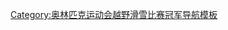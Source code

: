 {{Navbox
| name = 奥林匹克运动会越野滑雪比赛男子50公里集体出发冠军
| title = [[File:Olympic rings.svg|30px]] [[奥林匹克运动会越野滑雪比赛]]男子50公里集体出发冠军
| titlestyle = background:gold;
| liststyle = text-align:left;
| listclass = plainlist
| list1 = {{div col|colwidth=25em}}
* [[1924年冬季奥林匹克运动会越野滑雪比赛|1924]]：{{flagIOCathlete|[[托尔莱夫·海于格]]|NOR|1924年冬季}}
* [[1928年冬季奥林匹克运动会越野滑雪比赛|1928]]：{{flagIOCathlete|[[佩尔-埃里克·赫德隆]]|SWE|1928年冬季}}
* [[1932年冬季奥林匹克运动会越野滑雪比赛|1932]]：{{flagIOCathlete|[[韦利·萨里宁]]|FIN|1932年冬季}}
* [[1936年冬季奥林匹克运动会越野滑雪比赛|1936]]：{{flagIOCathlete|[[埃利斯·维克隆德]]|SWE|1936年冬季}}
* [[1948年冬季奥林匹克运动会越野滑雪比赛|1948]]：{{flagIOCathlete|[[尼尔斯·卡尔松]]|SWE|1948年冬季}}
* [[1952年冬季奥林匹克运动会越野滑雪比赛|1952]]：{{flagIOCathlete|[[韦科·哈库利宁]]|FIN|1952年冬季}}
* [[1956年冬季奥林匹克运动会越野滑雪比赛|1956]]：{{flagIOCathlete|[[西克斯滕·耶恩贝里]]|SWE|1956年冬季}}
* [[1960年冬季奥林匹克运动会越野滑雪比赛|1960]]：{{flagIOCathlete|[[卡莱维·海迈莱伊宁]]|FIN|1960年冬季}}
* [[1964年冬季奥林匹克运动会越野滑雪比赛|1964]]：{{flagIOCathlete|[[西克斯滕·耶恩贝里]]|SWE|1964年冬季}}
* [[1968年冬季奥林匹克运动会越野滑雪比赛|1968]]：{{flagIOCathlete|[[奥勒·埃勒夫塞特]]|NOR|1968年冬季}}
* [[1972年冬季奥林匹克运动会越野滑雪比赛|1972]]：{{flagIOCathlete|[[波尔·蒂尔迪姆]]|NOR|1972年冬季}}
* [[1976年冬季奥林匹克运动会越野滑雪比赛|1976]]：{{flagIOCathlete|[[伊瓦尔·福尔莫]]|NOR|1976年冬季}}
* [[1980年冬季奥林匹克运动会越野滑雪比赛|1980]]：{{flagIOCathlete|{{tsl|en|Nikolay Zimyatov}}|URS|1980年冬季}}
* [[1984年冬季奥林匹克运动会越野滑雪比赛|1984]]：{{flagIOCathlete|[[托马斯·瓦斯贝里]]|SWE|1984年冬季}}
* [[1988年冬季奥林匹克运动会越野滑雪比赛|1988]]：{{flagIOCathlete|[[贡德·斯万]]|SWE|1988年冬季}}
* [[1992年冬季奥林匹克运动会越野滑雪比赛|1992]]：{{flagIOCathlete|[[比约恩·戴利]]|NOR|1992年冬季}}
* [[1994年冬季奥林匹克运动会越野滑雪比赛|1994]]：{{flagIOCathlete|{{tsl|en|Vladimir Smirnov (skier)|Vladimir Smirnov}}|KAZ|1994年冬季}}
* [[1998年冬季奥林匹克运动会越野滑雪比赛|1998]]：{{flagIOCathlete|[[比约恩·戴利]]|NOR|1998年冬季}}
* [[2002年冬季奥林匹克运动会越野滑雪比赛|2002]]：{{flagIOCathlete|{{tsl|en|Mikhail Ivanov (cross-country skier)|Mikhail Ivanov}}|RUS|2002年冬季}}
* [[2006年冬季奥林匹克运动会越野滑雪比赛|2006]]：{{flagIOCathlete|[[乔治·迪琴塔]]|ITA|2006年冬季}}
* [[2010年冬季奥林匹克运动会越野滑雪比赛|2010]]：{{flagIOCathlete|[[彼得·诺蒂格]]|NOR|2010年冬季}}
* [[2014年冬季奥林匹克运动会越野滑雪比赛|2014]]：{{flagIOCathlete|{{tsl|en|Alexander Legkov}}|RUS|2014年冬季}}
* [[2018年冬季奥林匹克运动会越野滑雪比赛|2018]]：{{flagIOCathlete|[[伊沃·尼斯卡宁]]|FIN|2018年冬季}}
* [[2018年冬季奥林匹克运动会越野滑雪比赛|2022]]：{{flagIOCathlete|[[亞歷山大·博爾舒諾夫]]|ROC|2022年冬季}}
{{div col end}}
}}<noinclude>
{{collapsible option}}
[[Category:奥林匹克运动会越野滑雪比赛冠军导航模板]]
</noinclude>